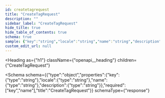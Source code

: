 ```yaml
---
id: createtagrequest
title: "CreateTagRequest"
description: ""
sidebar_label: "CreateTagRequest"
hide_title: true
hide_table_of_contents: true
schema: true
sample: {"key":"string","locale":"string","name":"string","description":"string"}
custom_edit_url: null
---
```



<Heading
  as={"h1"}
  className={"openapi__heading"}
  children={"CreateTagRequest"}
>
</Heading>





<Schema
  schema={{"type":"object","properties":{"key":{"type":"string"},"locale":{"type":"string"},"name":{"type":"string"},"description":{"type":"string"}},"required":["key","name"],"title":"CreateTagRequest"}}
  schemaType={"response"}
>
  
</Schema>
            